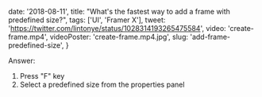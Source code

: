 
  date: '2018-08-11',
  title: "What's the fastest way to add a frame with predefined size?",
  tags: ['UI', 'Framer X'],
  tweet: 'https://twitter.com/lintonye/status/1028314193265475584',
  video: 'create-frame.mp4',
  videoPoster: 'create-frame.mp4.jpg',
  slug: 'add-frame-predefined-size',
}


Answer:

1. Press "F" key
2. Select a predefined size from the properties panel
